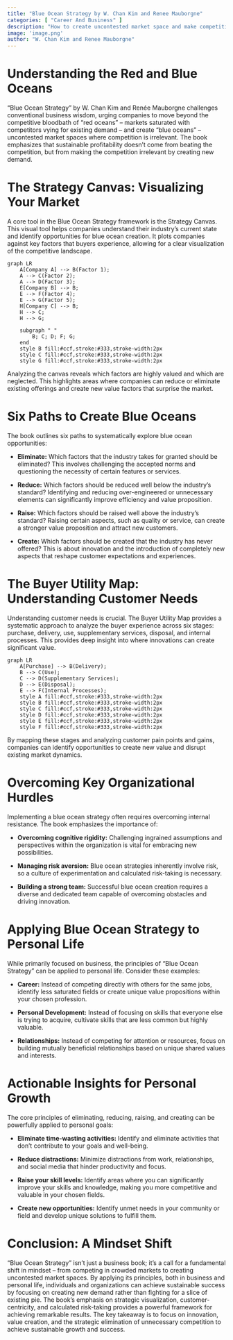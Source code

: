 ```yaml
---
title: "Blue Ocean Strategy by W. Chan Kim and Renee Mauborgne"
categories: [ "Career And Business" ]
description: "How to create uncontested market space and make competition irrelevant"
image: 'image.png'
author: "W. Chan Kim and Renee Mauborgne"
---
```

# Understanding the Red and Blue Oceans

"Blue Ocean Strategy" by W. Chan Kim and Renée Mauborgne challenges conventional business wisdom, urging companies to move beyond the competitive bloodbath of "red oceans" – markets saturated with competitors vying for existing demand – and create "blue oceans" – uncontested market spaces where competition is irrelevant.  The book emphasizes that sustainable profitability doesn't come from beating the competition, but from making the competition irrelevant by creating new demand.


# The Strategy Canvas: Visualizing Your Market

A core tool in the Blue Ocean Strategy framework is the Strategy Canvas. This visual tool helps companies understand their industry's current state and identify opportunities for blue ocean creation. It plots companies against key factors that buyers experience, allowing for a clear visualization of the competitive landscape.

```mermaid
graph LR
    A[Company A] --> B(Factor 1);
    A --> C(Factor 2);
    A --> D(Factor 3);
    E[Company B] --> B;
    E --> F(Factor 4);
    E --> G(Factor 5);
    H[Company C] --> B;
    H --> C;
    H --> G;

    subgraph " "
        B; C; D; F; G;
    end
    style B fill:#ccf,stroke:#333,stroke-width:2px
    style C fill:#ccf,stroke:#333,stroke-width:2px
    style G fill:#ccf,stroke:#333,stroke-width:2px
```

Analyzing the canvas reveals which factors are highly valued and which are neglected. This highlights areas where companies can reduce or eliminate existing offerings and create new value factors that surprise the market.


# Six Paths to Create Blue Oceans

The book outlines six paths to systematically explore blue ocean opportunities:

* **Eliminate:**  Which factors that the industry takes for granted should be eliminated?  This involves challenging the accepted norms and questioning the necessity of certain features or services.

* **Reduce:** Which factors should be reduced well below the industry's standard? Identifying and reducing over-engineered or unnecessary elements can significantly improve efficiency and value proposition.

* **Raise:** Which factors should be raised well above the industry's standard?  Raising certain aspects, such as quality or service, can create a stronger value proposition and attract new customers.

* **Create:** Which factors should be created that the industry has never offered? This is about innovation and the introduction of completely new aspects that reshape customer expectations and experiences.


#  The Buyer Utility Map: Understanding Customer Needs

Understanding customer needs is crucial. The Buyer Utility Map provides a systematic approach to analyze the buyer experience across six stages: purchase, delivery, use, supplementary services, disposal, and internal processes. This provides deep insight into where innovations can create significant value.


```mermaid
graph LR
    A[Purchase] --> B(Delivery);
    B --> C(Use);
    C --> D(Supplementary Services);
    D --> E(Disposal);
    E --> F(Internal Processes);
    style A fill:#ccf,stroke:#333,stroke-width:2px
    style B fill:#ccf,stroke:#333,stroke-width:2px
    style C fill:#ccf,stroke:#333,stroke-width:2px
    style D fill:#ccf,stroke:#333,stroke-width:2px
    style E fill:#ccf,stroke:#333,stroke-width:2px
    style F fill:#ccf,stroke:#333,stroke-width:2px
```

By mapping these stages and analyzing customer pain points and gains, companies can identify opportunities to create new value and disrupt existing market dynamics.



# Overcoming Key Organizational Hurdles

Implementing a blue ocean strategy often requires overcoming internal resistance. The book emphasizes the importance of:

* **Overcoming cognitive rigidity:**  Challenging ingrained assumptions and perspectives within the organization is vital for embracing new possibilities.

* **Managing risk aversion:** Blue ocean strategies inherently involve risk, so a culture of experimentation and calculated risk-taking is necessary.

* **Building a strong team:**  Successful blue ocean creation requires a diverse and dedicated team capable of overcoming obstacles and driving innovation.



#  Applying Blue Ocean Strategy to Personal Life

While primarily focused on business, the principles of "Blue Ocean Strategy" can be applied to personal life.  Consider these examples:

* **Career:** Instead of competing directly with others for the same jobs, identify less saturated fields or create unique value propositions within your chosen profession.

* **Personal Development:** Instead of focusing on skills that everyone else is trying to acquire, cultivate skills that are less common but highly valuable.

* **Relationships:**  Instead of competing for attention or resources, focus on building mutually beneficial relationships based on unique shared values and interests.


#  Actionable Insights for Personal Growth


The core principles of eliminating, reducing, raising, and creating can be powerfully applied to personal goals:


* **Eliminate time-wasting activities:** Identify and eliminate activities that don't contribute to your goals and well-being.

* **Reduce distractions:** Minimize distractions from work, relationships, and social media that hinder productivity and focus.

* **Raise your skill levels:** Identify areas where you can significantly improve your skills and knowledge, making you more competitive and valuable in your chosen fields.

* **Create new opportunities:** Identify unmet needs in your community or field and develop unique solutions to fulfill them.


# Conclusion:  A Mindset Shift

"Blue Ocean Strategy" isn't just a business book; it's a call for a fundamental shift in mindset – from competing in crowded markets to creating uncontested market spaces.  By applying its principles, both in business and personal life, individuals and organizations can achieve sustainable success by focusing on creating new demand rather than fighting for a slice of existing pie. The book's emphasis on strategic visualization, customer-centricity, and calculated risk-taking provides a powerful framework for achieving remarkable results. The key takeaway is to focus on innovation, value creation, and the strategic elimination of unnecessary competition to achieve sustainable growth and success.

